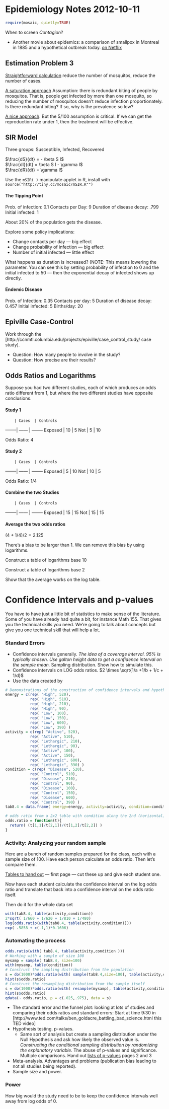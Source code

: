 Epidemiology Notes 2012-10-11
=====================
```r
require(mosaic, quietly=TRUE)
```

When to screen *Contagion*?

* Another movie about epidemics: a comparison of smallpox in Montreal in 1885 and a hypothetical outbreak today. [on Netflix](http://movies.netflix.com/WiMovie/Outbreak_Anatomy_of_a_Plague/70243165?trkid=7728649)

Estimation Problem 3
--------------------

[Straightforward calculation](https://moodle.macalester.edu/mod/assign/view.php?id=20499&sid=4926&gid=4926&plugin=onlinetext&action=viewpluginassignsubmission&returnaction=grading&returnparams=) reduce the number of mosquitos, reduce the number of cases.

[A saturation approach](https://moodle.macalester.edu/mod/assign/view.php?id=20499&sid=8445&gid=8445&plugin=onlinetext&action=viewpluginassignsubmission&returnaction=grading&returnparams=) Assumption: there is redundant biting of people by mosquitos.  That is, people get infected by more than one mosquito, so reducing the number of mosquitos doesn't reduce infection proportionately.  Is there redundant biting?  If so, why is the prevalence so low? 

[A nice approach](https://moodle.macalester.edu/mod/assign/view.php?id=20499&sid=8604&gid=8604&plugin=onlinetext&action=viewpluginassignsubmission&returnaction=grading&returnparams=).  But the 5/100 assumption is critical.  If we can get the reproduction rate under 1, then the treatment will be effective.

SIR Model
---------------

Three groups: Susceptible, Infected, Recovered

$\frac{dS}{dt} = - \beta S I$
<br />
$\frac{dI}{dt} = \beta S I - \gamma I$
<br />
$\frac{dR}{dt} = \gamma I$

Use the `mSIR( )` manipulate applet in R, install with `source("http://tiny.cc/mosaic/mSIR.R"")`

#### The Tipping Point

Prob. of infection: 0.1
Contacts per Day: 9
Duration of disease decay: .799
Initial infected: 1

About 20% of the population gets the disease.

Explore some policy implications:

* Change contacts per day --- big effect
* Change probability of infection --- big effect
* Number of initial infected --- little effect

What happens as duration is increased?  (NOTE: This means lowering the parameter.  You can see this by setting probability of infection to 0 and the initial infected to 50 --- then the exponential decay of infected shows up directly. 

#### Endemic Disease

Prob. of Infection: 0.35
Contacts per day: 5
Duration of disease decay: 0.457
Initial infected: 5
Births/day: 20


Epiville Case-Control
-----------------

Work through the [http://ccnmtl.columbia.edu/projects/epiville/case_control_study/ case study].

* Question: How many people to involve in the study?
* Question: How precise are their results?


Odds Ratios and Logarithms
------------------------

Suppose you had two different studies, each of which produces an odds ratio different from 1, but where the two different studies have opposite conclusions.


#### Study 1

        | Cases  | Controls
--------| ------ | --------
Exposed |   10   |    5
Not     |    5   |   10

Odds Ratio: 4

#### Study 2

        | Cases  | Controls
--------| ------ | --------
Exposed |   5    |   10
Not     |   10   |    5

Odds Ratio: 1/4

#### Combine the two Studies

        | Cases  | Controls
--------| ------ | --------
Exposed |   15   |   15
Not     |   15   |   15

#### Average the two odds ratios

$(4 + 1/4)/2 = 2.125$

There's a bias to be larger than 1.  We can remove this bias by using logarithms.

Construct a table of logarithms base 10

Construct a table of logarithms base 2

Show that the average works on the log table.




Confidence Intervals and p-values
===================

You have to have just a little bit of statistics to make sense of the literature.  Some of you have already had quite a bit, for instance Math 155.  That gives you the technical skills you need.  We're going to talk about concepts but give you one technical skill that will help a lot.

### Standard Errors

* Confidence intervals generally.
    *The idea of a coverage interval.  95% is typically chosen.  Use galton height data to get a confidence interval on the sample mean.
    *Sampling distribution. Show how to simulate this.
* Confidence intervals on LOG odds ratios.  $2 \times \sqrt{1/a +1/b + 1/c + 1/d}$
* Use the data created by 
```r
# Demonstrations of the construction of confidence intervals and hypothesis testing.
energy = c(rep( "High", 520),
           rep( "High", 510),
           rep( "High", 210),
           rep( "High", 90),
           rep( "Low", 100),
           rep( "Low", 150),
           rep( "Low", 600),
           rep( "Low", 390) )
activity = c(rep( "Active", 520),
           rep( "Active", 510),
           rep( "Lethargic", 210),
           rep( "Lethargic", 90),
           rep( "Active", 100),
           rep( "Active", 150),
           rep( "Lethargic", 600),
           rep( "Lethargic", 390) )
condition = c(rep( "Disease", 520),
           rep( "Control", 510),
           rep( "Disease", 210),
           rep( "Control", 90),
           rep( "Disease", 100),
           rep( "Control", 150),
           rep( "Disease", 600),
           rep( "Control", 390) )
tab8.4 = data.frame( energy=energy, activity=activity, condition=condition)

# odds ratio from a 2x2 table with condition along the 2nd (horizontal) axis
odds.ratio = function(t){
  return( (t[1,1]/t[2,1])/(t[1,2]/t[2,2]) )
}
```

### Activity: Analyzing your random sample

Here are a bunch of random samples prepared for the class, each with a sample size of 100.  Have each person calculate an odds ratio. Then let's compare them.

[Tables to hand out](Activities/conf-interval-tables.pdf) --- first page --- cut these up and give each student one.


Now have each student calculate the confidence interval on the log odds ratio and translate that back into a confidence interval on the odds ratio itself.

Then do it for the whole data set
```r
with(tab8.4, table(activity,condition))
2*sqrt( 1/660 + 1/620 + 1/810 + 1/480)
log(odds.ratio(with(tab8.4, table(activity,condition))))
exp( .5858 + c(-1,1)*0.1606)
```

### Automating the process
```r
odds.ratio(with( tab8.4, table(activity,condition )))
# Working with a sample of size 100
mysamp = sample( tab8.4, size=100)
with(mysamp, table(condition))
# Construct the sampling distribution from the population
s = do(1000)*odds.ratio(with( sample(tab8.4,size=100), table(activity,condition )))
hist(s$odds.ratio)
# Construct the resampling distribution from the sample itself
s = do(1000)*odds.ratio(with( resample(mysamp), table(activity,condition )))
hist(s$odds.ratio)
qdata(~ odds.ratio, p = c(.025,.975), data = s)
```
* The standard error and the funnel plot: looking at lots of studies and comparing their odds ratios and standard errors: Start at time 9:30 in [http://www.ted.com/talks/ben_goldacre_battling_bad_science.html this TED video]
* Hypothesis testing.  p-values.
    * Same sort of analysis but create a sampling distribution under the Null Hypothesis and ask how likely the observed value is.
    *Constructing the conditional sampling distribution by randomizing the explanatory variable.
*The abuse of p-values and significance.  Multiple comparisons.  Hand out [lists of p-values](Activities/conf-interval-tables.pdf) pages 2 and 3

* Meta-analysis.  Advantages and problems (publication bias leading to not all studies being reported).
* Sample size and power.


### Power
How big would the study need to be to keep the confidence intervals well away from log odds of 0.

